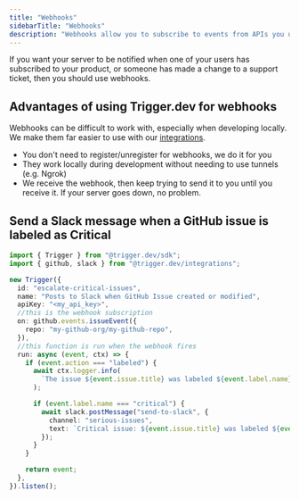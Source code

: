 ```yaml
---
title: "Webhooks"
sidebarTitle: "Webhooks"
description: "Webhooks allow you to subscribe to events from APIs you use."
---
```


If you want your server to be notified when one of your users has subscribed to your product, or someone has made a change to a support ticket, then you should use webhooks.

## Advantages of using Trigger.dev for webhooks

Webhooks can be difficult to work with, especially when developing locally. We make them far easier to use with our [integrations](/integrations/apis).

- You don't need to register/unregister for webhooks, we do it for you
- They work locally during development without needing to use tunnels (e.g. Ngrok)
- We receive the webhook, then keep trying to send it to you until you receive it. If your server goes down, no problem.

## Send a Slack message when a GitHub issue is labeled as Critical

```ts
import { Trigger } from "@trigger.dev/sdk";
import { github, slack } from "@trigger.dev/integrations";

new Trigger({
  id: "escalate-critical-issues",
  name: "Posts to Slack when GitHub Issue created or modified",
  apiKey: "<my_api_key>",
  //this is the webhook subscription
  on: github.events.issueEvent({
    repo: "my-github-org/my-github-repo",
  }),
  //this function is run when the webhook fires
  run: async (event, ctx) => {
    if (event.action === "labeled") {
      await ctx.logger.info(
        `The issue ${event.issue.title} was labeled ${event.label.name}`
      );

      if (event.label.name === "critical") {
        await slack.postMessage("send-to-slack", {
          channel: "serious-issues",
          text: `Critical issue: ${event.issue.title} was labeled ${event.label.name}`,
        });
      }
    }

    return event;
  },
}).listen();
```
